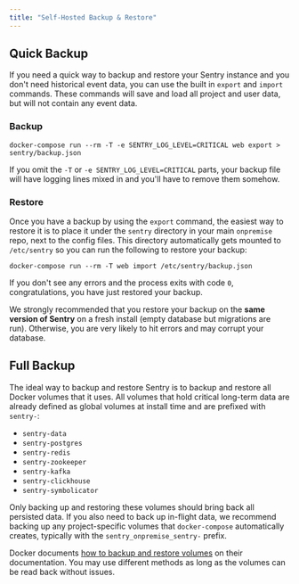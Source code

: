```yaml
---
title: "Self-Hosted Backup & Restore"
---
```


## Quick Backup

If you need a quick way to backup and restore your Sentry instance and you don't need historical event data, you can use the built in `export` and `import` commands. These commands will save and load all project and user data, but will not contain any event data.

### Backup

```shell
docker-compose run --rm -T -e SENTRY_LOG_LEVEL=CRITICAL web export > sentry/backup.json
```

<Alert title="Note" level="info"><markdown>
If you omit the `-T` or `-e SENTRY_LOG_LEVEL=CRITICAL` parts, your backup file will have logging lines mixed in and you'll have to remove them somehow.
</markdown></Alert>

### Restore

Once you have a backup by using the `export` command, the easiest way to restore it is to place it under the `sentry` directory in your main `onpremise` repo, next to the config files. This directory automatically gets mounted to `/etc/sentry` so you can run the following to restore your backup:

```shell
docker-compose run --rm -T web import /etc/sentry/backup.json
```

If you don't see any errors and the process exits with code `0`, congratulations, you have just restored your backup.

<Alert level="warning">
We strongly recommended that you restore your backup on the <strong>same version of Sentry</strong> on a fresh install (empty database but migrations are run). Otherwise, you are very likely to hit errors and may corrupt your database.
</Alert>

## Full Backup

The ideal way to backup and restore Sentry is to backup and restore all Docker volumes that it uses. All volumes that hold critical long-term data are already defined as global volumes at install time and are prefixed with `sentry-`:

- `sentry-data`
- `sentry-postgres`
- `sentry-redis`
- `sentry-zookeeper`
- `sentry-kafka`
- `sentry-clickhouse`
- `sentry-symbolicator`

<Alert title="Note" level="info">
Only backing up and restoring these volumes should bring back all persisted data. If you also need to back up in-flight data, we recommend backing up any project-specific volumes that <code>docker-compose</code> automatically creates, typically with the <code>sentry_onpremise_sentry-</code> prefix.
</Alert>

Docker documents [how to backup and restore volumes](https://docs.docker.com/storage/volumes/#backup-restore-or-migrate-data-volumes) on their documentation. You may use different methods as long as the volumes can be read back without issues.
